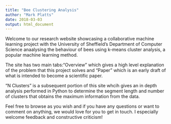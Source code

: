 ```yaml
---
title: "Bee Clustering Analysis"
author: "Mark Platts"
date: 2018-03-03
output: html_document
---
```


Welcome to our research website showcasing a collaborative machine learning project with the University of Sheffield's Department of Computer Science anaalysing the behaviour of bees using k-means cluster analysis, a popular machine learning method.

The site has two main tabs:"Overview" which gives a high level explanation of the problem that this project solves and "Paper" which is an early draft of what is intended to become a scientific paper. 

"N Clusters" is a subsequent portion of this site whcih gives an in depth analysis performed in Python to determine the segment length and number of clusters that obtains the maximum information from the data.

Feel free to browse as you wish and if you have any questions or want to comment on anything, we would love for you to get in touch. I especially welcome feedback and constructive criticism!



